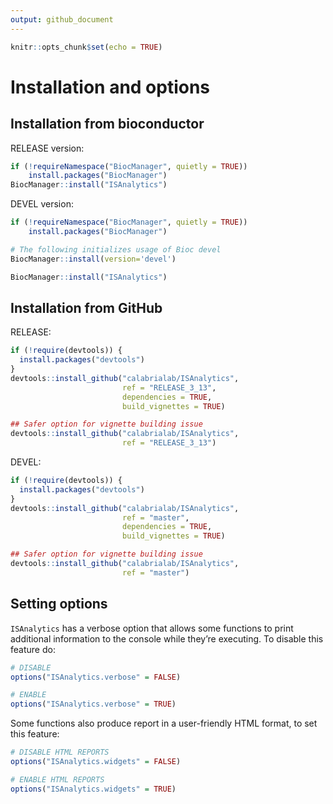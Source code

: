 ```yaml
---
output: github_document
---
```


```r
knitr::opts_chunk$set(echo = TRUE)
```

# Installation and options

## Installation from bioconductor

RELEASE version:
```r
if (!requireNamespace("BiocManager", quietly = TRUE))
    install.packages("BiocManager")
BiocManager::install("ISAnalytics")
```

DEVEL version:
```r
if (!requireNamespace("BiocManager", quietly = TRUE))
    install.packages("BiocManager")

# The following initializes usage of Bioc devel
BiocManager::install(version='devel')

BiocManager::install("ISAnalytics")
```

## Installation from GitHub

RELEASE:
```r
if (!require(devtools)) {
  install.packages("devtools")
}
devtools::install_github("calabrialab/ISAnalytics",
                         ref = "RELEASE_3_13",
                         dependencies = TRUE,
                         build_vignettes = TRUE)

## Safer option for vignette building issue
devtools::install_github("calabrialab/ISAnalytics",
                         ref = "RELEASE_3_13")
```

DEVEL:
```r
if (!require(devtools)) {
  install.packages("devtools")
}
devtools::install_github("calabrialab/ISAnalytics",
                         ref = "master",
                         dependencies = TRUE,
                         build_vignettes = TRUE)

## Safer option for vignette building issue
devtools::install_github("calabrialab/ISAnalytics",
                         ref = "master")
```

## Setting options

`ISAnalytics` has a verbose option that allows some functions to print 
additional information to the console while they're executing. 
To disable this feature do:

```r
# DISABLE
options("ISAnalytics.verbose" = FALSE)

# ENABLE
options("ISAnalytics.verbose" = TRUE)

```

Some functions also produce report in a user-friendly HTML format, 
to set this feature:

```r
# DISABLE HTML REPORTS
options("ISAnalytics.widgets" = FALSE)

# ENABLE HTML REPORTS
options("ISAnalytics.widgets" = TRUE)
```

